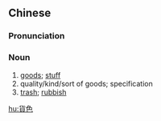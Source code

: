 {{also|货色}}
==Chinese==
{{zh-forms|s=货色}}

===Pronunciation===
{{zh-pron
|m=huòsè
|c=fo3 sik1
|mn=hòe-sek/hè-sek
|cat=n
}}

===Noun===
{{zh-noun}}

# [[goods]]; [[stuff]]
# quality/kind/sort of goods; specification
# [[trash]]; [[rubbish]]

[[hu:貨色]]